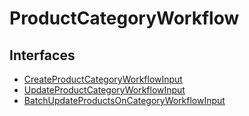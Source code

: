 
# ProductCategoryWorkflow

## Interfaces

- [CreateProductCategoryWorkflowInput](ProductCategoryWorkflow/interfaces/types.WorkflowTypes.ProductCategoryWorkflow.CreateProductCategoryWorkflowInput.mdx)
- [UpdateProductCategoryWorkflowInput](ProductCategoryWorkflow/interfaces/types.WorkflowTypes.ProductCategoryWorkflow.UpdateProductCategoryWorkflowInput.mdx)
- [BatchUpdateProductsOnCategoryWorkflowInput](ProductCategoryWorkflow/interfaces/types.WorkflowTypes.ProductCategoryWorkflow.BatchUpdateProductsOnCategoryWorkflowInput.mdx)
